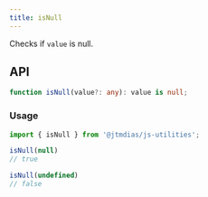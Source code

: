 ```yaml
---
title: isNull
---
```

Checks if `value` is null.

## API

```typescript
function isNull(value?: any): value is null;
```

### Usage

```typescript
import { isNull } from '@jtmdias/js-utilities';

isNull(null)
// true

isNull(undefined)
// false
```
